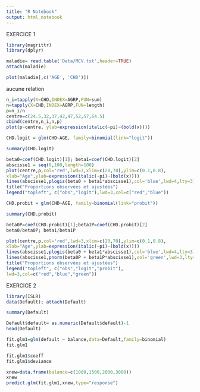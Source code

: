 ---
title: "R Notebook"
output: html_notebook
---

EXERCICE 1


```{r}

library(magrittr) 
library(dplyr)

```

```{r}
maladie= read.table('Data/MCV.txt',header=TRUE)
attach(maladie)


```
```{r}
plot(maladie[,c('AGE', 'CHD')])
```
aucune relation
```{r}
n_i=tapply(X=CHD,INDEX=AGRP,FUN=sum)
n=tapply(X=CHD,INDEX=AGRP,FUN=length)
p=n_i/n
centre=c(24.5,32,37,42,47,52,57,64.5)
cbind(centre,n_i,n,p)
plot(p~centre, ylab=expression(italic(~pi)~(bold(x))))

```




```{r}
CHD.logit = glm(CHD~AGE, family=binomial(link="logit"))

summary(CHD.logit)
```
```{r}
beta0=coef(CHD.logit)[1]; beta1=coef(CHD.logit)[2]
abscisse1 = seq(0,100,length=100)
plot(centre,p,col='red',lwd=3,xlim=c(20,70),ylim=c(0.1,0.8),
xlab="Age",ylab=expression(italic(~pi)~(bold(x))))
lines(abscisse1,plogis(beta0 + beta1*abscisse1),col='blue',lwd=4,lty=3)
title("Proportions observées et ajustées")
legend("topleft", c("obs","logit"),lwd=3,col=c("red","blue"))
```


```{r}
CHD.probit = glm(CHD~AGE, family=binomial(link="probit"))

summary(CHD.probit)
```
```{r}
beta0P=coef(CHD.probit)[1];beta1P=coef(CHD.probit)[2]
beta0/beta0P; beta1/beta1P

plot(centre,p,col='red',lwd=3,xlim=c(20,70),ylim=c(0.1,0.8),
xlab="Age",ylab=expression(italic(~pi)~(bold(x))))
lines(abscisse1,plogis(beta0 + beta1*abscisse1),col='blue',lwd=4,lty=3)
lines(abscisse1,pnorm(beta0P + beta1P*abscisse1),col='green',lwd=3,lty=2)
title("Proportions observées et ajustées")
legend("topleft", c("obs","logit","probit"),
lwd=3,col=c("red","blue","green"))
```

EXERCICE 2
```{r}

library(ISLR)
data(Default); attach(Default)

summary(Default)
```
```{r}
Default$default= as.numeric(Default$default)-1
head(Default)


```

```{r}
fit.glm1=glm(default ~ balance,data=Default,family=binomial)
fit.glm1


```
```{r}
fit.glm1$coeff
fit.glm1$deviance

```

```{r}
xnew=data.frame(balance=c(1000,1500,2000,3000))
xnew
predict.glm(fit.glm1,xnew,type="response")

```




